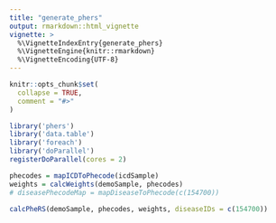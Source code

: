 ```yaml
---
title: "generate_phers"
output: rmarkdown::html_vignette
vignette: >
  %\VignetteIndexEntry{generate_phers}
  %\VignetteEngine{knitr::rmarkdown}
  %\VignetteEncoding{UTF-8}
---
```


```r
knitr::opts_chunk$set(
  collapse = TRUE,
  comment = "#>"
)
```

```r
library('phers')
library('data.table')
library('foreach')
library('doParallel')
registerDoParallel(cores = 2)
```


```r
phecodes = mapICDToPhecode(icdSample)
weights = calcWeights(demoSample, phecodes)
# diseasePhecodeMap = mapDiseaseToPhecode(c(154700))

calcPheRS(demoSample, phecodes, weights, diseaseIDs = c(154700))
```

